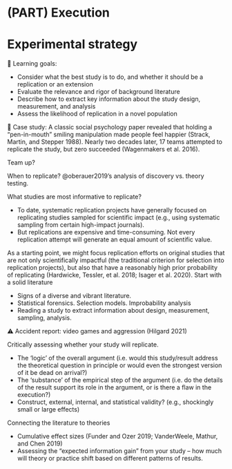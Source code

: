 # (PART) Execution {-}

# Experimental strategy {#selection}

::: {.learning-goals}
🍎 Learning goals: 

- Consider what the best study is to do, and whether it should be a replication or an extension
- Evaluate the relevance and rigor of background literature
- Describe how to extract key information about the study design, measurement, and analysis
- Assess the likelihood of replication in a novel population
:::

::: {.case-study}
🔬 Case study: A classic social psychology paper revealed that holding a “pen-in-mouth” smiling manipulation made people feel happier (Strack, Martin, and Stepper 1988). Nearly two decades later, 17 teams attempted to replicate the study, but zero succeeded (Wagenmakers et al. 2016).
:::

Team up? 

When to replicate? @oberauer2019's analysis of discovery vs. theory testing. 

What studies are most informative to replicate?

- To date, systematic replication projects have generally focused on replicating studies sampled for scientific impact (e.g., using systematic sampling from certain high-impact journals). 
- But replications are expensive and time-consuming. Not every replication attempt will generate an equal amount of scientific value.

As a starting point, we might focus replication efforts on original studies that are not only scientifically impactful (the traditional criterion for selection into replication projects), but also that have a reasonably high prior probability of replicating (Hardwicke, Tessler, et al. 2018; Isager et al. 2020). Start with a solid literature

- Signs of a diverse and vibrant literature. 
- Statistical forensics. Selection models. Improbability analysis
- Reading a study to extract information about design, measurement, sampling, analysis.

::: {.accident-report}
⚠️ Accident report: video games and aggression (Hilgard 2021)
:::

Critically assessing whether your study will replicate. 

- The ‘logic’ of the overall argument (i.e. would this study/result address the theoretical question in principle or would even the strongest version of it be dead on arrival?)
- The ‘substance’ of the empirical step of the argument (i.e. do the details of the result support its role in the argument, or is there a flaw in the execution?)
- Construct, external, internal, and statistical validity? (e.g., shockingly small or large effects)

Connecting the literature to theories

- Cumulative effect sizes (Funder and Ozer 2019; VanderWeele, Mathur, and Chen 2019)
- Assessing the “expected information gain” from your study – how much will theory or practice shift based on different patterns of results. 
